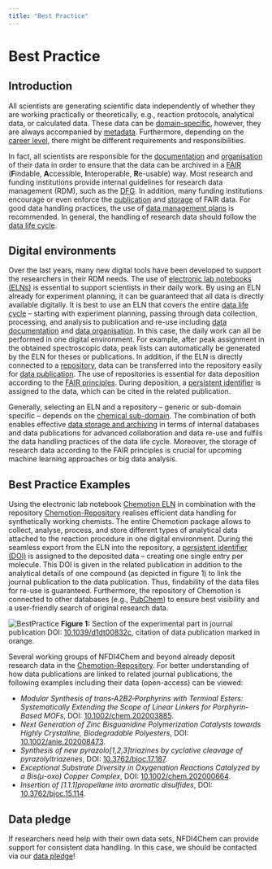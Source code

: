 ```yaml
---
title: "Best Practice"
---
```


# Best Practice

## Introduction

All scientists are generating scientific data independently of whether they are working practically or theoretically, e.g., reaction protocols, analytical data, or calculated data. These data can be [domain-specific](/docs/domains/guide), however, they are always accompanied by [metadata](/docs/topics/metadata). Furthermore, depending on the [career level](/docs/role/guide), there might be different requirements and responsibilities.

In fact, all scientists are responsible for the [documentation](/docs/data/data_documentation) and [organisation](/docs/data/data_organisation) of their data in order to ensure that the data can be archived in a [FAIR](/docs/topics/fair) (**F**indable, **A**ccessible, **I**nteroperable, **R**e-usable) way. Most research and funding institutions provide internal guidelines for research data management (RDM), such as the [DFG](https://www.dfg.de/download/pdf/foerderung/grundlagen_dfg_foerderung/forschungsdaten/forschungsdaten_checkliste_de.pdf). In addition, many funding institutions encourage or even enforce the [publication](/docs/data/data_publication) and [storage](/docs/data/data_storage) of FAIR data. For good data handling practices, the use of [data management plans](/docs/data/dmp) is recommended. In general, the handling of research data should follow the [data life cycle](/docs/topics/data_life_cycle).

## Digital environments

Over the last years, many new digital tools have been developed to support the researchers in their RDM needs. The use of [electronic lab notebooks (ELNs)](/docs/topics/eln) is essential to support scientists in their daily work. By using an ELN already for experiment planning, it can be guaranteed that all data is directly available digitally. It is best to use an ELN that covers the entire [data life cycle](/docs/topics/data_life_cycle) – starting with experiment planning, passing through data collection, processing, and analysis to publication and re-use including [data documentation](/docs/data/data_documentation) and [data organisation](/docs/data/data_organisation). In this case, the daily work can all be performed in one digital environment. For example, after peak assignment in the obtained spectroscopic data, peak lists can automatically be generated by the ELN for theses or publications. In addition, if the ELN is directly connected to a [repository](/docs/topics/repositories), data can be transferred into the repository easily for [data publication](/docs/data/data_publication). The use of repositories is essential for data deposition according to the [FAIR principles](/docs/topics/fair). During deposition, a [persistent identifier](/docs/topics/pid) is assigned to the data, which can be cited in the related publication.

Generally, selecting an ELN and a repository – generic or sub-domain specific – depends on the [chemical sub-domain](/docs/domains/guide). The combination of both enables effective [data storage and archiving](/docs/data/data_storage) in terms of internal databases and data publications for advanced collaboration and data re-use and fulfils the data handling practices of the data life cycle. Moreover, the storage of research data according to the FAIR principles is crucial for upcoming machine learning approaches or big data analysis. 

## Best Practice Examples

Using the electronic lab notebook [Chemotion ELN](https://www.chemotion.net/chemotionsaurus/) in combination with the repository [Chemotion-Repository](https://www.chemotion-repository.net/welcome) realises efficient data handling for synthetically working chemists. The entire Chemotion package allows to collect, analyse, process, and store different types of analytical data attached to the reaction procedure in one digital environment. During the seamless export from the ELN into the repository, a [persistent identifier (DOI)](/docs/topics/pid) is assigned to the deposited data – creating one single entry per molecule. This DOI is given in the related publication in addition to the analytical details of one compound (as depicted in figure 1) to link the journal publication to the data publication. Thus, findability of the data files for re-use is guaranteed. Furthermore, the repository of Chemotion is connected to other databases (e.g., [PubChem](https://pubchem.ncbi.nlm.nih.gov/)) to ensure best visibility and a user-friendly search of original research data.

![BestPractice](/img/topics/BestPractice.png)
**Figure 1:** Section of the experimental part in journal publication DOI: [10.1039/d1dt00832c](https://doi.org/10.1039/D1DT00832C), citation of data publication marked in orange.

Several working groups of NFDI4Chem and beyond already deposit research data in the [Chemotion-Repository](https://www.chemotion-repository.net/welcome). For better understanding of how data publications are linked to related journal publications, the following examples including their data (open-access) can be viewed:

- *Modular Synthesis of trans‐A2B2‐Porphyrins with Terminal Esters: Systematically Extending the Scope of Linear Linkers for Porphyrin‐Based MOFs*, DOI: [10.1002/chem.202003885](https://doi.org/10.1002/chem.202003885).
- *Next Generation of Zinc Bisguanidine Polymerization Catalysts towards Highly Crystalline, Biodegradable Polyesters*, DOI: [10.1002/anie.202008473](https://doi.org/10.1002/anie.202008473).
- *Synthesis of new pyrazolo[1,2,3]triazines by cyclative cleavage of pyrazolyltriazenes*, DOI: [10.3762/bjoc.17.187](https://doi.org/10.3762/bjoc.17.187).
- *Exceptional Substrate Diversity in Oxygenation Reactions Catalyzed by a Bis(μ-oxo) Copper Complex*, DOI: [10.1002/chem.202000664](http://dx.doi.org/10.1002/chem.202000664).
- *Insertion of [1.1.1]propellane into aromatic disulfides*, DOI: [10.3762/bjoc.15.114](https://doi.org/10.3762/bjoc.15.114).


## Data pledge

If researchers need help with their own data sets, NFDI4Chem can provide support for consistent data handling. In this case, we should be contacted via our [data pledge](https://www.nfdi4chem.de/index.php/user-surveys/)!

